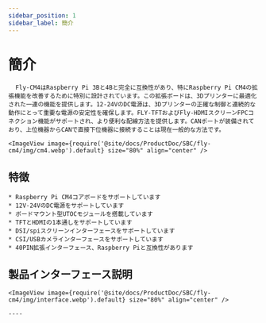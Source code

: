 ```yaml
---
sidebar_position: 1
sidebar_label: 簡介
---
```


# 簡介

      Fly-CM4はRaspberry Pi 3Bと4Bと完全に互換性があり、特にRaspberry Pi CM4の拡張機能を改善するために特別に設計されています。この拡張ボードは、3Dプリンターに最適化された一連の機能を提供します。12-24VのDC電源は、3Dプリンターの正確な制御と連続的な動作にとって重要な電源の安定性を確保します。FLY-TFTおよびFly-HDMIスクリーンFPCコネクション機能がサポートされ、より便利な配線方法を提供します。CANポートが装備されており、上位機器からCANで直接下位機器に接続することは現在一般的な方法です。

    <ImageView image={require('@site/docs/ProductDoc/SBC/fly-cm4/img/cm4.webp').default} size="80%" align="center" />

## 特徴

    * Raspberry Pi CM4コアボードをサポートしています
    * 12V-24VのDC電源をサポートしています
    * ボードマウント型UTOCモジュールを搭載しています
    * TFTとHDMIの1本通しをサポートしています
    * DSI/spiスクリーンインターフェースをサポートしています
    * CSI/USBカメラインターフェースをサポートしています
    * 40PIN拡張インターフェース、Raspberry Piと互換性があります

## 製品インターフェース説明

    <ImageView image={require('@site/docs/ProductDoc/SBC/fly-cm4/img/interface.webp').default} size="80%" align="center" />

    ----
